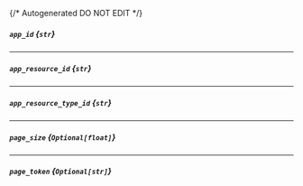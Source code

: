 {/* Autogenerated DO NOT EDIT  */}
##### `app_id` *{`str`}*

---
##### `app_resource_id` *{`str`}*

---
##### `app_resource_type_id` *{`str`}*

---
##### `page_size` *{`Optional[float]`}*

---
##### `page_token` *{`Optional[str]`}*

